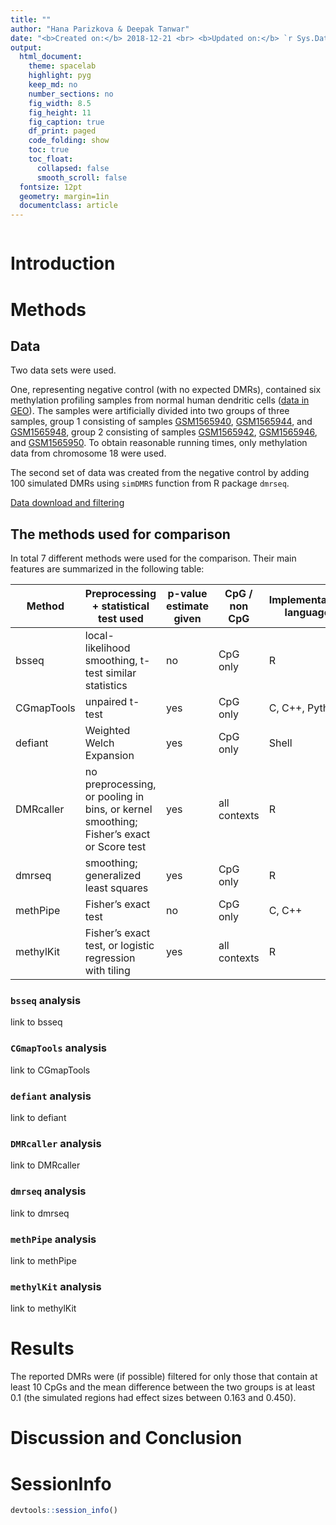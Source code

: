 ```yaml
---
title: ""
author: "Hana Parizkova & Deepak Tanwar"
date: "<b>Created on:</b> 2018-12-21 <br> <b>Updated on:</b> `r Sys.Date()`"
output:
  html_document:
    theme: spacelab
    highlight: pyg
    keep_md: no
    number_sections: no
    fig_width: 8.5
    fig_height: 11
    fig_caption: true
    df_print: paged
    code_folding: show
    toc: true
    toc_float:
      collapsed: false
      smooth_scroll: false
  fontsize: 12pt
  geometry: margin=1in
  documentclass: article
---
```


```r
```


# Introduction


# Methods
## Data
Two data sets were used.

One, representing negative control (with no expected DMRs), contained six methylation profiling samples from normal human dendritic cells ([data in GEO](https://www.ncbi.nlm.nih.gov/geo/query/acc.cgi?acc=GSE64177)). The samples were artificially divided into two groups of three samples, group 1 consisting of samples [GSM1565940](https://www.ncbi.nlm.nih.gov/geo/query/acc.cgi?acc=GSM1565940), [GSM1565944](https://www.ncbi.nlm.nih.gov/geo/query/acc.cgi?acc=GSM1565944), and [GSM1565948](https://www.ncbi.nlm.nih.gov/geo/query/acc.cgi?acc=GSM1565948), group 2 consisting of samples [GSM1565942](https://www.ncbi.nlm.nih.gov/geo/query/acc.cgi?acc=GSM1565942), [GSM1565946](https://www.ncbi.nlm.nih.gov/geo/query/acc.cgi?acc=GSM1565946), and [GSM1565950](https://www.ncbi.nlm.nih.gov/geo/query/acc.cgi?acc=GSM1565950). To obtain reasonable running times, only methylation data from chromosome 18 were used.

The second set of data was created from the negative control by adding 100 simulated DMRs using `simDMRS` function from R package `dmrseq`. 

[Data download and filtering](https://github.com/sta426hs2018/sta426-project-dmr-comparison/blob/master/data/data_download_and_filter.html)

## The methods used for comparison
In total 7 different methods were used for the comparison. Their main features are summarized in the following table:

| Method     | Preprocessing + statistical test used                                                   | p-value estimate given | CpG / non CpG | Implementation language | DOI                           | Availability                                                                                         |
|------------|-----------------------------------------------------------------------------------------|------------------------|---------------|-------------------------|-------------------------------|------------------------------------------------------------------------------------------------------|
| bsseq      | local-likelihood smoothing, t-test similar statistics                                   | no                     | CpG only      | R                       | 10.1186/gb-2012-13-10-r83     | [Bioconductor package bsseq](https://bioconductor.org/packages/release/bioc/html/bsseq.html)         |
| CGmapTools | unpaired t-test                                                                         | yes                    | CpG only      | C, C++, Python          | 10.1093/bioinformatics/btx595 | [binary package](https://cgmaptools.github.io/)                                                      |
| defiant    | Weighted Welch Expansion                                                                | yes                    | CpG only      | Shell                   | 10.1186/s12859-018-2037-1     | [binary package](https://github.com/hhg7/defiant)                                                    |
| DMRcaller  | no preprocessing, or pooling in bins, or kernel smoothing; Fisher's exact or Score test | yes                    | all contexts  | R                       | 10.1093/nar/gky602            | [Bioconductor package DMRcaller](https://bioconductor.org/packages/release/bioc/html/DMRcaller.html) |
| dmrseq     | smoothing; generalized least squares                                                    | yes                    | CpG only      | R                       | 10.1093/biostatistics/kxy007  | [Bioconductor package dmrseq](https://bioconductor.org/packages/release/bioc/html/dmrseq.html)       |
| methPipe   | Fisher's exact test                                                                     | no                     | CpG only      | C, C++                  | 10.1371/journal.pone.0081148  | [binary package](http://smithlabresearch.org/software/methpipe/)                                     |
| methylKit  | Fisher's exact test, or logistic regression with tiling                                 | yes                    | all contexts  | R                       | 10.1186/gb-2012-13-10-r87     | [Bioconductor package methylKit](https://bioconductor.org/packages/release/bioc/html/methylKit.html) |

### `bsseq` analysis
link to bsseq

### `CGmapTools` analysis
link to CGmapTools

### `defiant` analysis
link to defiant

### `DMRcaller` analysis
link to DMRcaller

### `dmrseq` analysis
link to dmrseq

### `methPipe` analysis
link to methPipe

### `methylKit` analysis
link to methylKit


# Results
The reported DMRs were (if possible) filtered for only those that contain at least 10 CpGs and the mean difference between the two groups is at least 0.1 (the simulated regions had effect sizes between 0.163 and 0.450).

# Discussion and Conclusion


# SessionInfo

```r
devtools::session_info()
```
